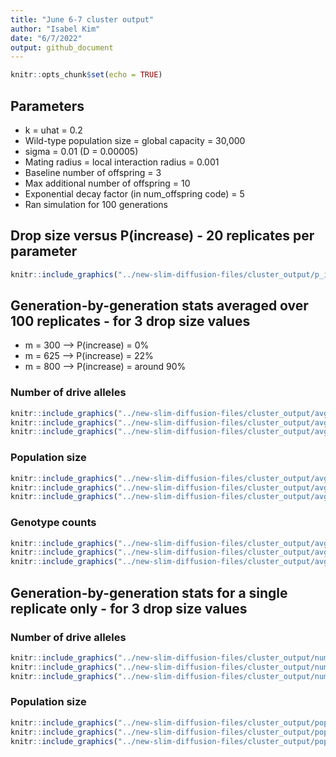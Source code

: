 ```yaml
---
title: "June 6-7 cluster output"
author: "Isabel Kim"
date: "6/7/2022"
output: github_document
---
```


```r
knitr::opts_chunk$set(echo = TRUE)
```

## Parameters

* k = uhat = 0.2
* Wild-type population size = global capacity = 30,000
* sigma = 0.01 (D = 0.00005)
* Mating radius = local interaction radius = 0.001
* Baseline number of offspring = 3
* Max additional number of offspring = 10
* Exponential decay factor (in num_offspring code) = 5
* Ran simulation for 100 generations

## Drop size versus P(increase) - 20 replicates per parameter

```r
knitr::include_graphics("../new-slim-diffusion-files/cluster_output/p_increase_figure_june6_vary_m_uhat_k_0.2.png")
```

## Generation-by-generation stats averaged over 100 replicates - for 3 drop size values

* m = 300 --> P(increase) = 0%
* m = 625 --> P(increase) = 22%
* m = 800 --> P(increase) = around 90%

### Number of drive alleles
```r
knitr::include_graphics("../new-slim-diffusion-files/cluster_output/avg_num_drive_alleles_m300.png")
knitr::include_graphics("../new-slim-diffusion-files/cluster_output/avg_num_drive_alleles_m625.png")
knitr::include_graphics("../new-slim-diffusion-files/cluster_output/avg_num_drive_alleles_m800.png")
```

### Population size
```r
knitr::include_graphics("../new-slim-diffusion-files/cluster_output/avg_popsize_m300.png")
knitr::include_graphics("../new-slim-diffusion-files/cluster_output/avg_popsize_m625.png")
knitr::include_graphics("../new-slim-diffusion-files/cluster_output/avg_popsize_m800.png")
```


### Genotype counts
```r
knitr::include_graphics("../new-slim-diffusion-files/cluster_output/avg_genotype_counts_m300.png")
knitr::include_graphics("../new-slim-diffusion-files/cluster_output/avg_genotype_counts_m625.png")
knitr::include_graphics("../new-slim-diffusion-files/cluster_output/avg_genotype_counts_m800.png")
```

## Generation-by-generation stats for a single replicate only - for 3 drop size values

### Number of drive alleles
```r
knitr::include_graphics("../new-slim-diffusion-files/cluster_output/num_drive_alleles_1_rep_only_m300.png")
knitr::include_graphics("../new-slim-diffusion-files/cluster_output/num_drive_alleles_1_rep_only_m625.png")
knitr::include_graphics("../new-slim-diffusion-files/cluster_output/num_drive_alleles_1_rep_only_m800.png")
```

### Population size
```r
knitr::include_graphics("../new-slim-diffusion-files/cluster_output/popsize_1_rep_only_m300.png")
knitr::include_graphics("../new-slim-diffusion-files/cluster_output/popsize_1_rep_only_m625.png")
knitr::include_graphics("../new-slim-diffusion-files/cluster_output/popsize_1_rep_only_m800.png")
```
